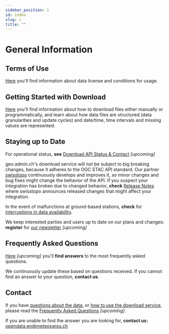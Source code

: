 ```yaml
---
sidebar_position: 1
id: index
slug: /
title: ""
---
```


# General Information

## Terms of Use
[Here](general/terms-of-use) you'll find information about data license and conditions for usage.

## Getting Started with Download
[Here](general/download) you'll find information about how to download files either manually or programmatically, and learn about how data files are structured (data granularities and update cycles) and date/time, time intervals and missing values are represented.

## Staying up to Date
For operational status, **see** [Download API Status & Contact](general/status) *[upcoming]*

geo.admin.ch's download service will not be subject to big breaking changes, because it adheres to the OGC STAC API standard. Our partner [swisstopo](https://www.swisstopo.admin.ch/en) continuously develops and improves it, so minor changes and bug fixes might change the behavior of the API. If you suspect your integration has broken due to changed behavior, **check** [Release Notes](https://api3.geo.admin.ch/releasenotes/index.html) where swisstopo announces released changes that might affect your integration.

In the event of malfunctions at ground-based stations, **check** for [interruptions in data availability](https://www.meteoswiss.admin.ch/services-and-publications/applications/data-availability.html).

We keep interested parties and users up to date on our plans and changes: **register** for [our newsletter](#upcoming) *[upcoming]*

## Frequently Asked Questions
[Here](general/faq) *[upcoming]* you'll **find answers** to the most frequently asked questions. 

We continuously update these based on questions received. If you cannot find an answer to your question, **contact us**.

## Contact
If you have [questions about the data](b-data-groundbased), or [how to use the download service](general_download), please read the [Frequently Asked Questions](general/faq) *[upcoming]*. 

If you are unable to find the answer you are looking for, **contact us:** [opendata.en@meteoswiss.ch](mailto:opendata.en@meteoswiss.ch)
